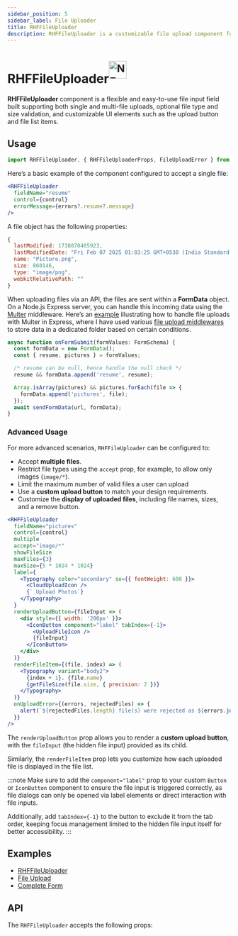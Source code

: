 ```yaml
---
sidebar_position: 5
sidebar_label: File Uploader
title: RHFFileUploader
description: RHFFileUploader is a customizable file upload component for React Hook Form, supporting single and multi-file uploads with validation, and listing the files uploaded along with their size.
---
```



# RHFFileUploader<sup><img src={NewImg} alt="NEW" height="40" /></sup>

<AvailabilityBanner componentName="RHFFileUploader" version="2.1" />

**RHFFileUploader** component is a flexible and easy-to-use file input field built
supporting both single and multi-file uploads, optional file type and size validation,
and customizable UI elements such as the upload button and file list items.

## Usage

```js
import RHFFileUploader, { RHFFileUploaderProps, FileUploadError } from '@nish1896/rhf-mui-components/mui/file-uploader';
```

Here’s a basic example of the component configured to accept a single file:

```jsx
<RHFFileUploader
  fieldName="resume"
  control={control}
  errorMessage={errors?.resume?.message}
/>
```

A file object has the following properties:

```js
{
  lastModified: 1738870405923,
  lastModifiedDate: "Fri Feb 07 2025 01:03:25 GMT+0530 (India Standard Time)",
  name: "Picture.png",
  size: 860146,
  type: "image/png",
  webkitRelativePath: ""
}
```
When uploading files via an API, the files are sent within a **FormData** object.
On a Node.js Express server, you can handle this incoming data using the [Multer](https://www.npmjs.com/package/multer) middleware.
Here’s an [example](https://github.com/nishkohli96/client-server-libs/blob/main/apps/express-server/src/routes/file/controller.ts)
illustrating how to handle file uploads with Multer in Express, where I have used
various [file upload middlewares](https://github.com/nishkohli96/client-server-libs/blob/main/apps/express-server/src/middleware/file-uploader.ts)
to store data in a dedicated folder based on certain conditions.

```ts
async function onFormSubmit(formValues: FormSchema) {
  const formData = new FormData();
  const { resume, pictures } = formValues;

  /* resume can be null, hence handle the null check */
  resume && formData.append('resume', resume);

  Array.isArray(pictures) && pictures.forEach(file => {
    formData.append('pictures', file);
  });
  await sendFormData(url, formData);
}
```

### Advanced Usage

For more advanced scenarios, `RHFFileUploader` can be configured to:
- Accept **multiple files**.
- Restrict file types using the `accept` prop, for example, to allow only images (`image/*`).
- Limit the maximum number of valid files a user can upload
- Use a **custom upload button** to match your design requirements.
- Customize the **display of uploaded files**, including file names, sizes, and a remove button.

```jsx
<RHFFileUploader
  fieldName="pictures"
  control={control}
  multiple
  accept="image/*"
  showFileSize
  maxFiles={3}
  maxSize={5 * 1024 * 1024}
  label={
    <Typography color="secondary" sx={{ fontWeight: 600 }}>
      <CloudUploadIcon />
      {` Upload Photos`}
    </Typography>
  }
  renderUploadButton={fileInput => (
    <div style={{ width: '200px' }}>
      <IconButton component="label" tabIndex={-1}>
        <UploadFileIcon />
        {fileInput}
      </IconButton>
    </div>
  )}
  renderFileItem={(file, index) => (
    <Typography variant="body2">
      {index + 1}. {file.name}
      {getFileSize(file.size, { precision: 2 })}
    </Typography>
  )}
  onUploadError={(errors, rejectedFiles) => {
    alert(`${rejectedFiles.length} file(s) were rejected as ${errors.join(' ,')}`)
  }}
/>
```

The `renderUploadButton` prop allows you to render a **custom upload button**,
with the `fileInput` (the hidden file input) provided as its child.

Similarly, the `renderFileItem` prop lets you customize how each uploaded
file is displayed in the file list.

:::note
Make sure to add the `component="label"` prop to your custom
`Button` or `IconButton` component to ensure the file input is triggered correctly,
as file dialogs can only be opened via label elements or direct interaction with file inputs.

Additionally, add `tabIndex={-1}` to the button to exclude it from the
tab order, keeping focus management limited to the hidden file input
itself for better accessibility.
:::

## Examples
- [RHFFileUploader](https://rhf-mui-components-examples.netlify.app/inputs)
- [File Upload](https://mui.com/material-ui/react-button/#file-upload)
- [Complete Form](https://rhf-mui-components-examples.netlify.app/complete-form)

## API
The `RHFFileUploader` accepts the following props:

<RHFFileUploaderPropsTable />
